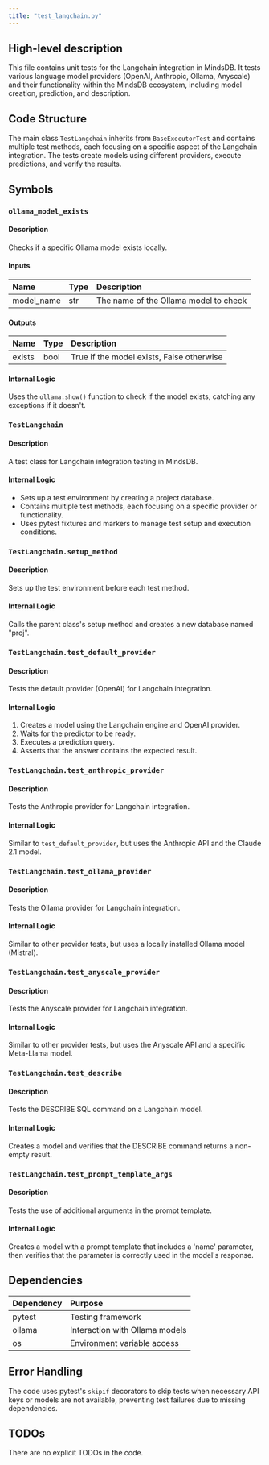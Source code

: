 ```yaml
---
title: "test_langchain.py"
---
```


## High-level description
This file contains unit tests for the Langchain integration in MindsDB. It tests various language model providers (OpenAI, Anthropic, Ollama, Anyscale) and their functionality within the MindsDB ecosystem, including model creation, prediction, and description.

## Code Structure
The main class `TestLangchain` inherits from `BaseExecutorTest` and contains multiple test methods, each focusing on a specific aspect of the Langchain integration. The tests create models using different providers, execute predictions, and verify the results.

## Symbols

### `ollama_model_exists`
#### Description
Checks if a specific Ollama model exists locally.

#### Inputs
| Name | Type | Description |
|:-----|:-----|:------------|
| model_name | str | The name of the Ollama model to check |

#### Outputs
| Name | Type | Description |
|:-----|:-----|:------------|
| exists | bool | True if the model exists, False otherwise |

#### Internal Logic
Uses the `ollama.show()` function to check if the model exists, catching any exceptions if it doesn't.

### `TestLangchain`
#### Description
A test class for Langchain integration testing in MindsDB.

#### Internal Logic
- Sets up a test environment by creating a project database.
- Contains multiple test methods, each focusing on a specific provider or functionality.
- Uses pytest fixtures and markers to manage test setup and execution conditions.

### `TestLangchain.setup_method`
#### Description
Sets up the test environment before each test method.

#### Internal Logic
Calls the parent class's setup method and creates a new database named "proj".

### `TestLangchain.test_default_provider`
#### Description
Tests the default provider (OpenAI) for Langchain integration.

#### Internal Logic
1. Creates a model using the Langchain engine and OpenAI provider.
2. Waits for the predictor to be ready.
3. Executes a prediction query.
4. Asserts that the answer contains the expected result.

### `TestLangchain.test_anthropic_provider`
#### Description
Tests the Anthropic provider for Langchain integration.

#### Internal Logic
Similar to `test_default_provider`, but uses the Anthropic API and the Claude 2.1 model.

### `TestLangchain.test_ollama_provider`
#### Description
Tests the Ollama provider for Langchain integration.

#### Internal Logic
Similar to other provider tests, but uses a locally installed Ollama model (Mistral).

### `TestLangchain.test_anyscale_provider`
#### Description
Tests the Anyscale provider for Langchain integration.

#### Internal Logic
Similar to other provider tests, but uses the Anyscale API and a specific Meta-Llama model.

### `TestLangchain.test_describe`
#### Description
Tests the DESCRIBE SQL command on a Langchain model.

#### Internal Logic
Creates a model and verifies that the DESCRIBE command returns a non-empty result.

### `TestLangchain.test_prompt_template_args`
#### Description
Tests the use of additional arguments in the prompt template.

#### Internal Logic
Creates a model with a prompt template that includes a 'name' parameter, then verifies that the parameter is correctly used in the model's response.

## Dependencies
| Dependency | Purpose |
|:-----------|:--------|
| pytest | Testing framework |
| ollama | Interaction with Ollama models |
| os | Environment variable access |

## Error Handling
The code uses pytest's `skipif` decorators to skip tests when necessary API keys or models are not available, preventing test failures due to missing dependencies.

## TODOs
There are no explicit TODOs in the code.